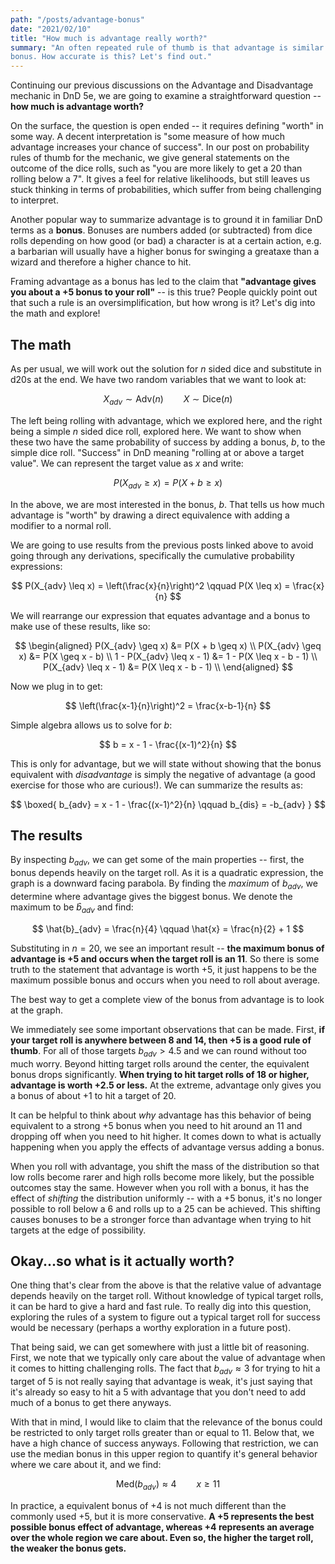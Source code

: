 ```yaml
---
path: "/posts/advantage-bonus"
date: "2021/02/10"
title: "How much is advantage really worth?"
summary: "An often repeated rule of thumb is that advantage is similar to a +5 
bonus. How accurate is this? Let's find out."
---
```



Continuing our <Link to="/posts/advantage-disadvantage-tips">previous</Link> <Link to="/posts/advantage-disadvantage-distribution">discussions</Link> on 
the Advantage and Disadvantage mechanic in DnD 5e, we are going to examine
a straightforward question -- **how much is advantage worth?**

On the surface, the question is open ended -- it requires defining 
"worth" in some way. A decent interpretation is "some measure of how 
much advantage increases your chance of success". In our <Link to="/posts/advantage-disadvantage-tips">post on probability rules of thumb</Link> for 
the mechanic, we give general statements on the outcome of the dice rolls,
such as "you are more likely to get a 20 than rolling below a 7". It gives
a feel for relative likelihoods, but still leaves us stuck thinking in terms 
of probabilities, which suffer from being challenging to interpret. 

Another popular way to summarize advantage is to ground it in familiar DnD 
terms as a **bonus**. Bonuses are numbers added (or subtracted) from 
dice rolls depending on how good (or bad) a character is at a certain action,
e.g. a barbarian will usually have a higher bonus for swinging a greataxe than
a wizard and therefore a higher chance to hit. 

Framing advantage as a bonus has led to the claim that **"advantage gives you
about a +5 bonus to your roll"** -- is this true? People quickly point out
that such a rule is an oversimplification, but how wrong is it? Let's dig
into the math and explore!

## The math

As per usual, we will work out the solution for $n$ sided dice and substitute
in d20s at the end. We have two random variables that we want to look at:

$$
X_{adv} \sim \mathrm{Adv}(n) \qquad X \sim \mathrm{Dice}(n)
$$

The left being rolling with advantage, which we explored <Link to="/posts/advantage-disadvantage-distribution">here</Link>, and 
the right being a simple $n$ sided dice roll, explored <Link to="/posts/dice-roll-probability">here</Link>.
We want to show when these two have the same probability of success by adding
a bonus, $b$, to the simple dice roll. "Success" in DnD meaning "rolling at or
above a target value". We can represent the target value as $x$ and write:

$$
P(X_{adv} \geq x) = P(X + b \geq x)
$$

In the above, we are most interested in the bonus, $b$. That tells us how 
much advantage is "worth" by drawing a direct equivalence with adding a 
modifier to a normal roll.

We are going to use results from the previous posts linked above to avoid
going through any derivations, specifically the cumulative probability 
expressions:

$$
P(X_{adv} \leq x) = \left(\frac{x}{n}\right)^2 \qquad P(X \leq x) = \frac{x}{n}
$$

We will rearrange our expression that equates advantage and a bonus to make
use of these results, like so:

$$
\begin{aligned}
P(X_{adv} \geq x) &= P(X + b \geq x) \\
P(X_{adv} \geq x) &= P(X \geq x - b) \\
1 - P(X_{adv} \leq x - 1) &=  1 - P(X \leq x - b - 1) \\
P(X_{adv} \leq x - 1) &=  P(X \leq x - b - 1) \\
\end{aligned}
$$

Now we plug in to get:

$$
\left(\frac{x-1}{n}\right)^2 = \frac{x-b-1}{n}
$$

Simple algebra allows us to solve for $b$:

$$
b = x - 1 - \frac{(x-1)^2}{n}
$$

This is only for advantage, but we will state without showing that the bonus
equivalent with _disadvantage_ is simply the negative of advantage (a good
exercise for those who are curious!). We can summarize the results as:

$$
\boxed{
b_{adv} = x - 1 - \frac{(x-1)^2}{n} \qquad b_{dis} = -b_{adv}
}
$$

## The results

By inspecting $b_{adv}$, we can get some of the main properties -- first, the
bonus depends heavily on the target roll. As it is a quadratic expression,
the graph is a downward facing parabola. By finding the _maximum_ of
$b_{adv}$, we determine where advantage gives the biggest bonus. We denote
the maximum to be $\hat{b}_{adv}$ and find:

$$
\hat{b}_{adv} = \frac{n}{4} \qquad \hat{x} = \frac{n}{2} + 1
$$

Substituting in $n=20$, we see an important result -- **the maximum bonus of 
advantage is +5 and occurs when the target roll is an 11**. So there is some 
truth to the statement that advantage is worth +5, it just happens to be the 
maximum possible bonus and occurs when you need to roll about average.

The best way to get a complete view of the bonus from advantage is to look 
at the graph.

<VegaWrapper spec={advantage_bonus_vega} />

We immediately see some important observations that can be made.
First, **if your target roll is anywhere between 8 and 14, then +5 is a 
good rule of thumb**. For all of those targets $b_{adv} > 4.5$ and we can 
round without too much worry. Beyond hitting target rolls around the center,
the equivalent bonus drops significantly. **When trying to hit target rolls
of 18 or higher, advantage is worth +2.5 or less.** At
the extreme, advantage only gives you a bonus of about +1 to hit a target of
20.

It can be helpful to think about _why_ advantage has this behavior of 
being equivalent to a strong +5 bonus when you need to hit around an 11 and 
dropping off when you need to hit higher. It comes down to what is actually 
happening when you apply the effects of advantage versus adding a bonus. 

When you roll with advantage, you shift the mass of the distribution so that
low rolls become rarer and high rolls become more likely, but the possible
outcomes stay the same. However when you roll with a bonus, it has the effect
of _shifting_ the distribution uniformly -- with a +5 bonus, it's no longer
possible to roll below a 6 and rolls up to a 25 can be achieved. This shifting 
causes bonuses to be a stronger force than advantage when trying to hit targets 
at the edge of possibility.

## Okay...so what is it actually worth?

One thing that's clear from the above is that the relative value of 
advantage depends heavily on the target roll. Without knowledge of 
typical target rolls, it can be hard to give a hard and fast rule.
To really dig into this question, exploring the rules of a system to 
figure out a typical target roll for success would be necessary 
(perhaps a worthy exploration in a future post).

That being said, we can get somewhere with just a little bit of 
reasoning. First, we note that we typically only care about the value 
of advantage when it comes to hitting challenging rolls. The fact that 
$b_{adv} \approx 3$ for trying to hit a target of 5 is not really saying 
that advantage is weak, it's just saying that it's already so easy to 
hit a 5 with advantage that you don't need to add much of a bonus to 
get there anyways.

With that in mind, I would like to claim that the relevance of the bonus 
could be restricted to only target rolls greater than or equal to 11. 
Below that, we have a high chance of success anyways. Following that 
restriction, we can use the median bonus in this upper region to 
quantify it's general behavior where we care about it, and we find:

$$
\mathrm{Med}(b_{adv}) \approx 4 \qquad x \geq 11
$$

In practice, a equivalent bonus of +4 is not much different
than the commonly used +5, but it is more conservative. **A +5 
represents the best possible bonus effect of advantage, whereas +4 
represents an average over the whole region we care about. Even so, the
higher the target roll, the weaker the bonus gets.**


